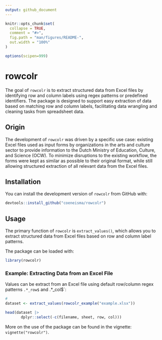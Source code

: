 ```yaml
---
output: github_document
---
```


<!-- README.md is generated from README.Rmd. Please edit that file -->

```r
knitr::opts_chunk$set(
  collapse = TRUE,
  comment = "#>",
  fig.path = "man/figures/README-",
  out.width = "100%"
)

options(scipen=999)
```

# rowcolr

<!-- badges: start -->

<!-- badges: end -->

The goal of `rowcolr` is to extract structured data from Excel files by identifying row and column labels using regex patterns or predefined identifiers. The package is designed to support easy extraction of data based on matching row and column labels, facilitating data wrangling and cleaning tasks from spreadsheet data.

## Origin

The development of `rowcolr` was driven by a specific use case: existing Excel files used as input forms by organizations in the arts and culture sector to provide information to the Dutch Ministry of Education, Culture, and Science (OCW). To minimize disruptions to the existing workflow, the forms were kept as similar as possible to their original format, while still allowing structured extraction of all relevant data from the Excel files.

## Installation

You can install the development version of `rowcolr` from GitHub with:

``` r
devtools::install_github("coeneisma/rowcolr")
```

## Usage

The primary function of `rowcolr` is `extract_values()`, which allows you to extract structured data from Excel files based on row and column label patterns.

The package can be loaded with:

```r
library(rowcolr)
```


### Example: Extracting Data from an Excel File

Values can be extract from an Excel file using default row/column regex patterns `.*_row$` and .*_col$`:

```r
# 
dataset <- extract_values(rowcolr_example("example.xlsx"))

head(dataset |> 
       dplyr::select(-c(filename, sheet, row, col)))
```

More on the use of the package can be found in the vignette: `vignette("rowcolr")`.
